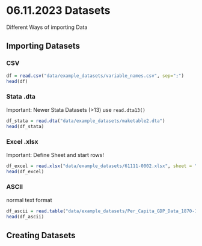 # 06.11.2023 Datasets

Different Ways of importing Data

## Importing Datasets

### CSV

```r
df = read.csv("data/example_datasets/variable_names.csv", sep=";")
head(df)
```

### Stata .dta

Important: Newer Stata Datasets (\>13) use `read.dta13()`

```r
df_stata = read.dta("data/example_datasets/maketable2.dta")
head(df_stata)
```

### Excel .xlsx

Important: Define Sheet and start rows!

```r
df_excel = read.xlsx("data/example_datasets/61111-0002.xlsx", sheet = "data_ed_HA", startRow=1, colNames=T)
head(df_excel)
```

### ASCII

normal text format

```r
df_ascii = read.table("data/example_datasets/Per_Capita_GDP_Data_1870-1987.asc", header=T)
head(df_ascii)
```

## Creating Datasets

